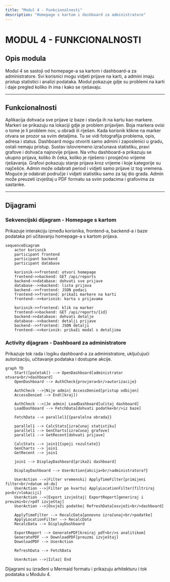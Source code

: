 ```yaml
---
title: "Modul 4 - Funkcionalnosti"
description: "Homepage s kartom i dashboard za administratore"
---
```


# MODUL 4 - FUNKCIONALNOSTI

## Opis modula

Modul 4 se sastoji od homepage-a sa kartom i dashboard-a za administratore. Svi korisnici mogu vidjeti prijave na karti, a admini imaju pristup statistici i analizi podataka. Modul pokazuje gdje su problemi na karti i daje pregled koliko ih ima i kako se rješavaju.

---

## Funkcionalnosti

<AccordionGroup>
  <Accordion title="1. Učitavanje stranice s kartom grada">
    Aplikacija dohvaća sve prijave iz baze i stavlja ih na kartu kao markere.
  </Accordion>

  <Accordion title="2. Prikaz markera na karti">
    Markeri se prikazuju na lokaciji gdje je problem prijavljen. Boja markera ovisi o tome je li problem nov, u obradi ili riješen.
  </Accordion>

  <Accordion title="3. Detalji problema">
    Kada korisnik klikne na marker otvara se prozor sa svim detaljima. Tu se vidi fotografija problema, opis, adresa i status.
  </Accordion>

  <Accordion title="4. Provjera autorizacije">
    Dashboard mogu otvoriti samo admini i zaposlenici u gradu, ostali nemaju pristup.
  </Accordion>

  <Accordion title="5. Učitavanje podataka za dashboard">
    Sustav istovremeno izračunava statistiku, pravi grafove i dohvaća najnovije prijave.
  </Accordion>

  <Accordion title="6. Prikaz glavnih metrika">
    Na vrhu dashboard-a prikazuju se ukupno prijava, koliko ih čeka, koliko je riješeno i prosječno vrijeme rješavanja.
  </Accordion>

  <Accordion title="7. Analitički grafovi">
    Grafovi pokazuju stanje prijava kroz vrijeme i koje kategorije su najčešće.
  </Accordion>

  <Accordion title="8. Filtriranje po datumu">
    Admin može odabrati period i vidjeti samo prijave iz tog vremena.
  </Accordion>

  <Accordion title="9. Filtriranje po kvartu">
    Moguće je odabrati područje i vidjeti statistiku samo za taj dio grada.
  </Accordion>

  <Accordion title="10. Preuzimanje izvještaja">
    Admin može preuzeti izvještaj u PDF formatu sa svim podacima i grafovima za sastanke.
  </Accordion>
</AccordionGroup>

---

## Dijagrami

### Sekvencijski dijagram - Homepage s kartom

Prikazuje interakciju između korisnika, frontend-a, backend-a i baze podataka pri učitavanju homepage-a s kartom prijava.

```mermaid
sequenceDiagram
    actor korisnik
    participant frontend
    participant backend
    participant database

    korisnik->>frontend: otvori homepage
    frontend->>backend: GET /api/reports
    backend->>database: dohvati sve prijave
    database-->>backend: lista prijava
    backend-->>frontend: JSON podaci
    frontend->>frontend: prikaži markere na karti
    frontend-->>korisnik: karta s prijavama

    korisnik->>frontend: klik na marker
    frontend->>backend: GET /api/reports/{id}
    backend->>database: dohvati detalje
    database-->>backend: detalji prijave
    backend-->>frontend: JSON detalji
    frontend-->>korisnik: prikaži modal s detaljima
```

### Activity dijagram - Dashboard za administratore

Prikazuje tok rada i logiku dashboard-a za administratore, uključujući autorizaciju, učitavanje podataka i dostupne akcije.

```mermaid
graph TD
    Start([početak]) --> OpenDashboard[administrator otvara<br/>dashboard]
    OpenDashboard --> AuthCheck{provjera<br/>autorizacije}

    AuthCheck -->|Nije admin| AccessDenied[pristup odbijen]
    AccessDenied --> End([kraj])

    AuthCheck -->|Je admin| LoadDashboard[učitaj dashboard]
    LoadDashboard --> FetchData[dohvati podatke<br/>iz baze]

    FetchData --> parallel1{{paralelna obrada}}

    parallel1 --> CalcStats[izračunaj statistiku]
    parallel1 --> GenCharts[izračunaj grafove]
    parallel1 --> GetRecent[dohvati prijave]

    CalcStats --> join1{{spoji rezultate}}
    GenCharts --> join1
    GetRecent --> join1

    join1 --> DisplayDashboard[prikaži dashboard]

    DisplayDashboard --> UserAction{akcija<br/>administratora?}

    UserAction -->|Filter vremenski| ApplyTimeFilter[primijeni filter<br/>datum od-do]
    UserAction -->|Filter po kvartu| ApplyLocationFilter[filtriraj po<br/>lokaciji]
    UserAction -->|Export izvještaj| ExportReport[generiraj i preuzmi<br/>pdf izvještaj]
    UserAction -->|Osvježi podatke| RefreshData[osvježi<br/>dashboard]

    ApplyTimeFilter --> RecalcData[ponovno izračunaj<br/>podatke]
    ApplyLocationFilter --> RecalcData
    RecalcData --> DisplayDashboard

    ExportReport --> GeneratePDF[kreiraj pdf<br/>s analitikom]
    GeneratePDF --> DownloadPDF[preuzmi izvještaj]
    DownloadPDF --> UserAction

    RefreshData --> FetchData

    UserAction -->|Izlaz| End
```

<Note>
  Dijagrami su izrađeni u Mermaid formatu i prikazuju arhitekturu i tok podataka u Modulu 4.
</Note>
